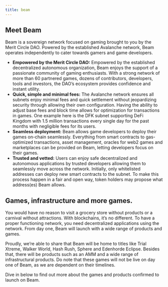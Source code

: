 ```yaml
---
title: beam
---
```


## Meet Beam

Beam is a sovereign network focused on gaming brought to you by the Merit Circle DAO. Powered by the established Avalanche network, Beam operates independently to cater  towards  gamers and game developers.

-   **Empowered by the Merit Circle DAO:** Empowered by the established decentralized autonomous organization, Beam enjoys the support of a passionate community of gaming enthusiasts. With a strong network of more than 60 partnered games, dozens of contributors, developers, tools and investors, the DAO’s ecosystem provides confidence and instant utility.
-   **Quick, simple and minimal fees:**  The Avalanche network ensures all subnets enjoy minimal fees and quick settlement without jeopardizing security through allowing their own configuration. Having the ability to adjust base fees and block time allows for optimization for transactions in games. One example here is the DFK subnet supporting DeFi Kingdom with 1.5 million transactions every single day for the past months with negligible fees for its users.
-   **Seamless deployment:** Beam allows game developers to deploy their games on-chain seamlessly. Everything from smart contracts to gas-optimized transactions, asset management, oracles for web2 games and marketplaces can be provided on Beam, letting developers focus on their games.
-   **Trusted and vetted:** Users can enjoy safe decentralized and autonomous applications by trusted developers allowing them to seamlessly move across the network. Initially, only whitelisted addresses can deploy new smart contracts to the subnet. To make this process happen in a fair and open way, token holders may propose what address(es) Beam allows.


## Games, infrastructure and more games.

You would have no reason to visit a grocery store without products or a carnival without attractions. With blockchains, it’s no different. To have a proper functioning network, you need decentralized applications using the network. From day one, Beam will launch with a wide range of products and games.

Proudly, we’re able to share that Beam will be home to titles like Trial Xtreme, Walker World, Hash Rush, Sphere and Edenhorde Eclipse. Besides that, there will be products such as an AMM and a wide range of infrastructural products. Do note that these games will not be live on day one of Beam, as we are dependent on their timelines.

Dive in below to find out more about the games and products confirmed to launch on Beam.

[](https://medium.com/@meritcircle/an-overview-of-the-games-and-products-launching-on-gaming-subnet-beam-5b59958e0a3)
